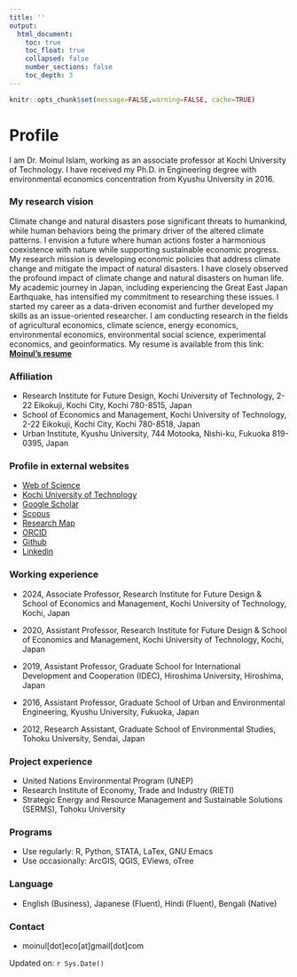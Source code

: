```yaml
---
title: ''
output:
  html_document:
    toc: true
    toc_float: true
    collapsed: false
    number_sections: false
    toc_depth: 3
---
```


```r
knitr::opts_chunk$set(message=FALSE,warning=FALSE, cache=TRUE)
```

# Profile

I am Dr. Moinul Islam, working as an associate professor at Kochi University of Technology. I have received my Ph.D. in Engineering degree with environmental economics concentration from Kyushu University in 2016. 

### My research vision

Climate change and natural disasters pose significant threats to humankind, while human behaviors being the primary driver of the altered climate patterns. I envision a future where human actions foster a harmonious coexistence with nature while supporting sustainable economic progress. My research mission is developing economic policies that address climate change and mitigate the impact of natural disasters. I have closely observed the profound impact of climate change and natural disasters on human life. My academic journey in Japan, including experiencing the Great East Japan Earthquake, has intensified my commitment to researching these issues. I started my career as a data-driven economist and further developed my skills as an issue-oriented researcher. I am conducting research in the fields of agricultural economics, climate science, energy economics, environmental economics, environmental social science, experimental economics, and geoinformatics. My resume is available from this link: [**Moinul's resume**](<https://moineco.github.io/moinul_resume/moinul_resume.pdf>)

### Affiliation

-   Research Institute for Future Design, Kochi University of Technology, 2-22 Eikokuji, Kochi City, Kochi 780-8515, Japan
-   School of Economics and Management, Kochi University of Technology, 2-22 Eikokuji, Kochi City, Kochi 780-8518, Japan
-   Urban Institute, Kyushu University, 744 Motooka, Nishi-ku, Fukuoka 819-0395, Japan

### Profile in external websites

-  [Web of Science](https://www.webofscience.com/wos/author/record/M-9369-2019)
-  [Kochi University of Technology](https://www.kochi-tech.ac.jp/profile/ja/islam-moinul.html)
-  [Google Scholar](https://scholar.google.co.jp/citations?user=UTZTmJ0AAAAJ&hl=en)
-  [Scopus](https://www.scopus.com/authid/detail.uri?authorId=55348122400)
-  [Research Map](https://researchmap.jp/moinul/?lang=english)
-  [ORCID](https://orcid.org/0000-0002-0309-3156)
-  [Github](https://github.com/moineco)
-  [Linkedin](https://www.linkedin.com/in/moinul-islam-b7a140263/)

### Working experience

-   2024, Associate Professor, Research Institute for Future Design & School of Economics and Management,
    Kochi University of Technology, Kochi, Japan
    
-   2020, Assistant Professor, Research Institute for Future Design & School of Economics and Management,
    Kochi University of Technology, Kochi, Japan
    
-   2019, Assistant Professor, Graduate School for International
    Development and Cooperation (IDEC), Hiroshima University, Hiroshima,
    Japan
    
-   2016, Assistant Professor, Graduate School of Urban and
    Environmental Engineering, Kyushu University, Fukuoka, Japan
    
-   2012, Research Assistant, Graduate School of Environmental Studies,
    Tohoku University, Sendai, Japan

### Project experience

-   United Nations Environmental Program (UNEP)
-   Research Institute of Economy, Trade and Industry (RIETI)
-   Strategic Energy and Resource Management and Sustainable Solutions
    (SERMS), Tohoku University

### Programs

-   Use regularly: R, Python, STATA, LaTex, GNU Emacs 
-   Use occasionally: ArcGIS, QGIS, EViews, oTree 

### Language

-   English (Business), Japanese (Fluent), Hindi (Fluent), Bengali (Native)

### Contact  

-   moinul[dot]eco[at]gmail[dot]com

Updated on: `r Sys.Date()`